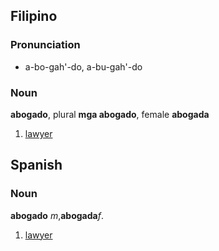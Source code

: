 ==Filipino==
===Pronunciation===
*a-bo-gah'-do, a-bu-gah'-do
===Noun===
'''abogado''', plural '''mga abogado''', female '''abogada'''
#[[lawyer]]


==Spanish==
===Noun===
'''abogado''' ''m'','''abogada''''' f''.
#[[lawyer]]